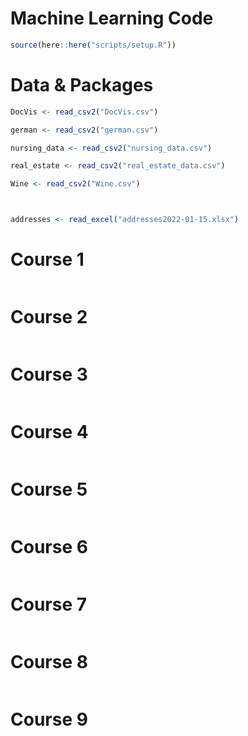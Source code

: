 # Machine Learning Code

```{r, echo = FALSE, message = FALSE}
source(here::here("scripts/setup.R"))
```

# Data & Packages

```{r, echo = FALSE, message = FALSE}
DocVis <- read_csv2("DocVis.csv")

german <- read_csv2("german.csv")

nursing_data <- read_csv2("nursing_data.csv")

real_estate <- read_csv2("real_estate_data.csv")

Wine <- read_csv2("Wine.csv")



addresses <- read_excel("addresses2022-01-15.xlsx")

```

# Course 1

```{r, echo = FALSE, message = FALSE}


```


# Course 2 

```{r, echo = FALSE, message = FALSE}


```

# Course 3 

```{r, echo = FALSE, message = FALSE}


```

# Course 4 

```{r, echo = FALSE, message = FALSE}


```

# Course 5 

```{r, echo = FALSE, message = FALSE}


```

# Course 6 

```{r, echo = FALSE, message = FALSE}


```

# Course 7 

```{r, echo = FALSE, message = FALSE}


```

# Course 8 

```{r, echo = FALSE, message = FALSE}


```

# Course 9 

```{r, echo = FALSE, message = FALSE}


```


